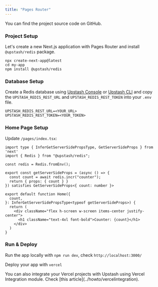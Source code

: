 ```yaml
---
title: "Pages Router"
---
```

<Card title="GitHub Repository" icon="github" href="https://github.com/upstash/redis-js/tree/main/examples/nextjs-pages-router" horizontal>
  You can find the project source code on GitHub.
</Card>

### Project Setup

Let's create a new Next.js application with Pages Router and install `@upstash/redis` package.

```shell
npx create-next-app@latest
cd my-app
npm install @upstash/redis
```

### Database Setup

Create a Redis database using [Upstash Console](https://console.upstash.com) or [Upstash CLI](https://github.com/upstash/cli) and copy the `UPSTASH_REDIS_REST_URL` and `UPSTASH_REDIS_REST_TOKEN` into your `.env` file.

```shell .env
UPSTASH_REDIS_REST_URL=<YOUR_URL>
UPSTASH_REDIS_REST_TOKEN=<YOUR_TOKEN>
```

### Home Page Setup

Update `/pages/index.tsx`:
```tsx /pages/index.tsx
import type { InferGetServerSidePropsType, GetServerSideProps } from 'next'
import { Redis } from "@upstash/redis";

const redis = Redis.fromEnv();

export const getServerSideProps = (async () => {
  const count = await redis.incr("counter");
  return { props: { count } }
}) satisfies GetServerSideProps<{ count: number }>

export default function Home({
  count,
}: InferGetServerSidePropsType<typeof getServerSideProps>) {
  return (
    <div className="flex h-screen w-screen items-center justify-center">
      <h1 className="text-4xl font-bold">Counter: {count}</h1>
    </div>
  )
}
```


### Run & Deploy
Run the app locally with `npm run dev`, check `http://localhost:3000/`

Deploy your app with `vercel`

<Info>
  You can also integrate your Vercel projects with Upstash using Vercel
  Integration module. Check [this article](../howto/vercelintegration).
</Info>

